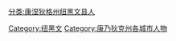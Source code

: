 [[分类:康涅狄格州纽黑文县人|分类:康涅狄格州纽黑文县人]]
[[Category:纽黑文|Category:纽黑文]]
[[Category:康乃狄克州各城市人物|Category:康乃狄克州各城市人物]]